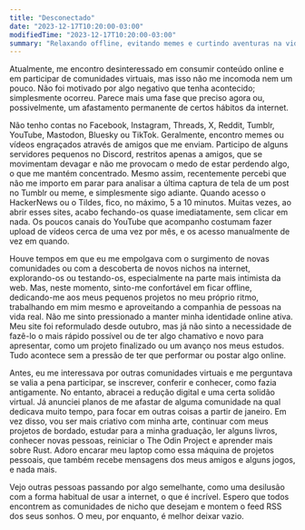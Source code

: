```yaml
---
title: "Desconectado"
date: "2023-12-17T10:20:00-03:00"
modifiedTime: "2023-12-17T10:20:00-03:00"
summary: "Relaxando offline, evitando memes e curtindo aventuras na vida real!"
---
```


Atualmente, me encontro desinteressado em consumir conteúdo online e em participar de comunidades virtuais, mas isso não me incomoda nem um pouco. Não foi motivado por algo negativo que tenha acontecido; simplesmente ocorreu. Parece mais uma fase que preciso agora ou, possivelmente, um afastamento permanente de certos hábitos da internet.

Não tenho contas no Facebook, Instagram, Threads, X, Reddit, Tumblr, YouTube, Mastodon, Bluesky ou TikTok. Geralmente, encontro memes ou vídeos engraçados através de amigos que me enviam. Participo de alguns servidores pequenos no Discord, restritos apenas a amigos, que se movimentam devagar e não me provocam o medo de estar perdendo algo, o que me mantém concentrado. Mesmo assim, recentemente percebi que não me importo em parar para analisar a última captura de tela de um post no Tumblr ou meme, e simplesmente sigo adiante. Quando acesso o HackerNews ou o Tildes, fico, no máximo, 5 a 10 minutos. Muitas vezes, ao abrir esses sites, acabo fechando-os quase imediatamente, sem clicar em nada. Os poucos canais do YouTube que acompanho costumam fazer upload de vídeos cerca de uma vez por mês, e os acesso manualmente de vez em quando.

Houve tempos em que eu me empolgava com o surgimento de novas comunidades ou com a descoberta de novos nichos na internet, explorando-os ou testando-os, especialmente na parte mais intimista da web. Mas, neste momento, sinto-me confortável em ficar offline, dedicando-me aos meus pequenos projetos no meu próprio ritmo, trabalhando em mim mesmo e aproveitando a companhia de pessoas na vida real. Não me sinto pressionado a manter minha identidade online ativa. Meu site foi reformulado desde outubro, mas já não sinto a necessidade de fazê-lo o mais rápido possível ou de ter algo chamativo e novo para apresentar, como um projeto finalizado ou um avanço nos meus estudos. Tudo acontece sem a pressão de ter que performar ou postar algo online.

Antes, eu me interessava por outras comunidades virtuais e me perguntava se valia a pena participar, se inscrever, conferir e conhecer, como fazia antigamente. No entanto, abracei a redução digital e uma certa solidão virtual. Já anunciei planos de me afastar de alguma comunidade na qual dedicava muito tempo, para focar em outras coisas a partir de janeiro. Em vez disso, vou ser mais criativo com minha arte, continuar com meus projetos de bordado, estudar para a minha graduação, ler alguns livros, conhecer novas pessoas, reiniciar o The Odin Project e aprender mais sobre Rust. Adoro encarar meu laptop como essa máquina de projetos pessoais, que também recebe mensagens dos meus amigos e alguns jogos, e nada mais.

Vejo outras pessoas passando por algo semelhante, como uma desilusão com a forma habitual de usar a internet, o que é incrível. Espero que todos encontrem as comunidades de nicho que desejam e montem o feed RSS dos seus sonhos. O meu, por enquanto, é melhor deixar vazio.
